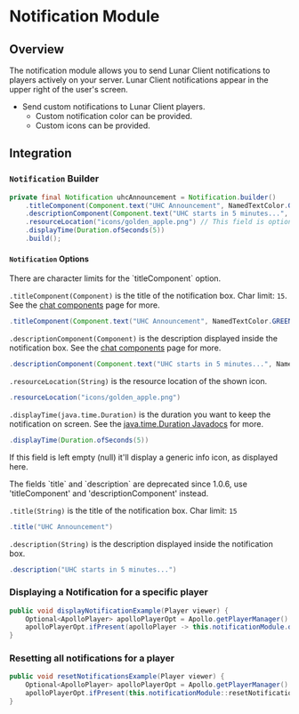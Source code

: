 
# Notification Module

## Overview

The notification module allows you to send Lunar Client notifications to players actively on your server. Lunar Client notifications appear in the upper right of the user's screen.

- Send custom notifications to Lunar Client players.
  - Custom notification color can be provided.
  - Custom icons can be provided.

## Integration

### `Notification` Builder

```java
private final Notification uhcAnnouncement = Notification.builder()
    .titleComponent(Component.text("UHC Announcement", NamedTextColor.GREEN))
    .descriptionComponent(Component.text("UHC starts in 5 minutes...", NamedTextColor.RED))
    .resourceLocation("icons/golden_apple.png") // This field is optional
    .displayTime(Duration.ofSeconds(5))
    .build();
```

#### `Notification` Options

<Callout type="warning" emoji="⚠️">
  There are character limits for the `titleComponent` option.
</Callout>

`.titleComponent(Component)` is the title of the notification box. Char limit: `15`. See the [chat components](https://docs.advntr.dev/text.html) page for more.

```java
.titleComponent(Component.text("UHC Announcement", NamedTextColor.GREEN))
```

`.descriptionComponent(Component)` is the description displayed inside the notification box. See the [chat components](https://docs.advntr.dev/text.html) page for more.

```java
.descriptionComponent(Component.text("UHC starts in 5 minutes...", NamedTextColor.RED))
```

`.resourceLocation(String)` is the resource location of the shown icon.

```java
.resourceLocation("icons/golden_apple.png")
```

`.displayTime(java.time.Duration)` is the duration you want to keep the notification on screen. See the [java.time.Duration Javadocs](https://docs.oracle.com/javase/8/docs/api/java/time/Duration.html) for more.

```java
.displayTime(Duration.ofSeconds(5))
```

If this field is left empty (null) it'll display a generic info icon, as displayed here.

<Callout type="warning" emoji="⚠️">
  The fields `title` and `description` are deprecated since 1.0.6, use 'titleComponent' and 'descriptionComponent' instead.
</Callout>

`.title(String)` is the title of the notification box. Char limit: `15`

```java
.title("UHC Announcement")
```

`.description(String)` is the description displayed inside the notification box.

```java
.description("UHC starts in 5 minutes...")
```

### Displaying a Notification for a specific player

```java
public void displayNotificationExample(Player viewer) {
    Optional<ApolloPlayer> apolloPlayerOpt = Apollo.getPlayerManager().getPlayer(viewer.getUniqueId());
    apolloPlayerOpt.ifPresent(apolloPlayer -> this.notificationModule.displayNotification(apolloPlayer, this.uhcAnnouncement));
}
```

### Resetting all notifications for a player

```java
public void resetNotificationsExample(Player viewer) {
    Optional<ApolloPlayer> apolloPlayerOpt = Apollo.getPlayerManager().getPlayer(viewer.getUniqueId());
    apolloPlayerOpt.ifPresent(this.notificationModule::resetNotifications);
}
```
